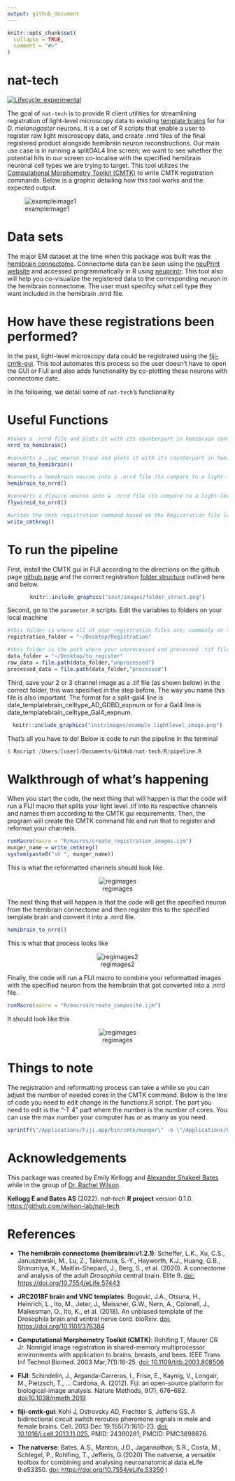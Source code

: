 ```yaml
---
output: github_document
---
```


<!-- README.md is generated from README.Rmd. Please edit that file -->

```r
knitr::opts_chunk$set(
  collapse = TRUE,
  comment = "#>"
)
```

# nat-tech

<!-- badges: start -->

[![Lifecycle: experimental](https://img.shields.io/badge/lifecycle-experimental-orange.svg)](https://www.tidyverse.org/lifecycle/#experimental)

<!-- badges: end -->

The goal of `nat-tech` is to provide R client utilities for streamlining registration of light-level microscopy data to existing [template brains](https://www.janelia.org/open-science/jrc-2018-brain-templates) for for *D. melanogaster* neurons. It is a set of R scripts that enable a user to register raw light miscroscopy data, and create .nrrd files of the final registered product alongside hemibrain neuron reconstructions. Our main use case is in running a splitGAL4 line screen; we want to see whether the potential hits in our screen co-localise with the specified hemibrain neuronal cell types we are trying to target. This tool utilizes the [Computational Morphometry Toolkit (CMTK)](https://www.nitrc.org/projects/cmtk/) to write CMTK registration commands. Below is a graphic detailing how this tool works and the expected output.

![exampleimage1](inst/images/workflow4.png)

# Data sets

The major EM dataset at the time when this package was built was the [hemibrain connectome](https://www.janelia.org/project-team/flyem/hemibrain). Connectome data can be seen using the [neuPrint website](https://neuprint.janelia.org/help/videos?dataset=hemibrain) and accessed programmatically in R using [neuprintr](https://github.com/natverse/neuprintr). This tool also will help you co-visualize the registered data to the corresponding neuron in the hemibrain connectome. The user must specifcy what cell type they want included in the hemibrain .nrrd file.

# How have these registrations been performed?

In the past, light-level microscopy data could be registrated using the [fiji-cmtk-gui](https://github.com/jefferis/fiji-cmtk-gui). This tool automates this process so the user doesn't have to open the GUI or FIJI and also adds functionality by co-plotting these neurons with connectome date.

In the following, we detail some of `nat-tech`'s functionality

# Useful Functions

```r
#takes a .nrrd file and plots it with its counterpart in hemibrain connectome
nrrd_to_hemibrain()

#converts a .swc neuron trace and plots it with its counterpart in hemibrain connectome
neuron_to_hemibrain()

#converts a hemibrain neuron into a .nrrd file (to compare to a light-level image image)
hemibrain_to_nrrd()

#converts a flywire neuron into a .nrrd file (to compare to a light-level image image)
flywireid_to_nrrd()

#writes the cmtk registration command based on the Registration file location
write_cmtkreg()

```

# To run the pipeline

First, install the CMTK gui in FIJI according to the directions on the github page [github page](https://github.com/jefferis/fiji-cmtk-gui) and the correct registration [folder structure](http://flybrain.mrc-lmb.cam.ac.uk/dokuwiki/doku.php?id=warping_manual:registration_gui) outlined here and below.

<center>

```r
knitr::include_graphics("inst/images/folder_struct.png")
```

</center>

Second, go to the `parameter.R` scripts. Edit the variables to folders on your local machine

```r
#this folder is where all of your registration files are, commonly on the desktop
registration_folder = "~/Desktop/Registration"

#this folder is the path where your unprocessed and processed .tif files will be 
data_folder = "~/Desktop/to_register"
raw_data = file.path(data_folder,"unprocessed")
processed_data = file.path(data_folder,"processed")
```

Third, save your 2 or 3 channel image as a .tif file (as shown below) in the correct folder, this was specified in the step before. The way you name this file is also important. The format for a split-gal4 line is date_templatebrain_celltype_AD_GDBD_expnum or for a Gal4 line is date_templatebrain_celltype_Gal4_expnum.

<center>

```r
knitr::include_graphics("inst/images/example_lightlevel_image.png")
```

</center>

That's all you have to do! Below is code to run the pipeline in the terminal

```r

$ Rscript /Users/[user]/Documents/GitHub/nat-tech/R/pipeline.R

```

# Walkthrough of what's happening

When you start the code, the next thing that will happen is that the code will run a FIJI macro that splits your light level .tif into its respective channels and names them according to the CMTK gui requirements. Then, the program will create the CMTK command file and run that to register and reformat your channels.

```r
runMacro(macro = "R/macros/create_registration_images.ijm")
munger_name = write_cmtkreg()
system(paste0("sh ", munger_name))
```

This is what the reformatted channels should look like.
<center>

![regimages](inst/images/registered_images.png) 

</center>
The next thing that will happen is that the code will get the specified neuron from the hemibrain connectome and then register this to the specified template brain and convert it into a .nrrd file.

```r
hemibrain_to_nrrd()
```

This is what that process looks like 
<center>

![regimages2](inst/images/hemibrain_to_nrrd.png) 

</center>

Finally, the code will run a FIJI macro to combine your reformatted images with the specified neuron from the hemibrain that got converted into a .nrrd file.

```r
runMacro(macro = "R/macros/create_composite.ijm")
```

It should look like this

<center>

![regimages](inst/images/example_registered_overlayed_image.png)

</center>

# Things to note

The registration and reformatting process can take a while so you can adjust the number of needed cores in the CMTK command. Below is the line of code you need to edit change in the functions.R script. The part you need to edit is the "-T 4" part where the number is the number of cores. You can use the max number your computer has or as many as you need.

```r

sprintf(\"/Applications/Fiji.app/bin/cmtk/munger\" -b \"/Applications/Fiji.app/bin/cmtk\" -a -w -r 0102  -X 26 -C 8 -G 80 -R 4 -A \"--accuracy 0.4\" -W \"--accuracy 0.4\"  -T 4 -s \"Refbrain/%s\" images/%s", template_path, folder)

```

# Acknowledgements

This package was created by Emily Kellogg and [Alexander Shakeel Bates](https://scholar.google.com/citations?user=BOVTiXIAAAAJ&hl=en) while in the group of [Dr. Rachel Wilson](https://en.wikipedia.org/wiki/Rachel_Wilson_(neurobiologist)).

**Kellogg E and Bates AS** (2022). *nat-tech* **R project** version 0.1.0. <https://github.com/wilson-lab/nat-tech>

# References

-   **The hemibrain connectome (hemibrain:v1.2.1)**: Scheffer, L.K., Xu, C.S., Januszewski, M., Lu, Z., Takemura, S.-Y., Hayworth, K.J., Huang, G.B., Shinomiya, K., Maitlin-Shepard, J., Berg, S., et al. (2020). A connectome and analysis of the adult *Drosophila* central brain. Elife 9. [doi: https://doi.org/10.7554/eLife.57443](https://doi.org/10.7554/eLife.57443)

-   **JRC2018F brain and VNC templates**: Bogovic, J.A., Otsuna, H., Heinrich, L., Ito, M., Jeter, J., Meissner, G.W., Nern, A., Colonell, J., Malkesman, O., Ito, K., et al. (2018). An unbiased template of the Drosophila brain and ventral nerve cord. bioRxiv. [doi: https://doi.org/10.1101/376384](https://doi.org/10.1101/376384)

-   **Computational Morphometry Toolkit (CMTK)**: Rohlfing T, Maurer CR Jr. Nonrigid image registration in shared-memory multiprocessor environments with application to brains, breasts, and bees. IEEE Trans Inf Technol Biomed. 2003 Mar;7(1):16-25. [doi: 10.1109/titb.2003.808506](10.1109/titb.2003.808506)

-   **FIJI**: Schindelin, J., Arganda-Carreras, I., Frise, E., Kaynig, V., Longair, M., Pietzsch, T., … Cardona, A. (2012). Fiji: an open-source platform for biological-image analysis. Nature Methods, 9(7), 676–682. <doi:10.1038/nmeth.2019>

-   **fiji-cmtk-gui**: Kohl J, Ostrovsky AD, Frechter S, Jefferis GS. A bidirectional circuit switch reroutes pheromone signals in male and female brains. Cell. 2013 Dec 19;155(7):1610-23. [doi: 10.1016/j.cell.2013.11.025.](10.1016/j.cell.2013.11.025) PMID: 24360281; PMCID: PMC3898676.

-   **The natverse**: Bates, A.S., Manton, J.D., Jagannathan, S.R., Costa, M., Schlegel, P., Rohlfing, T., Jefferis, G.(2020) The natverse, a versatile toolbox for combining and analysing neuroanatomical data eLife 9:e53350. [doi: https://doi.org/10.7554/eLife.53350](https://doi.org/10.7554/eLife.53350) )
